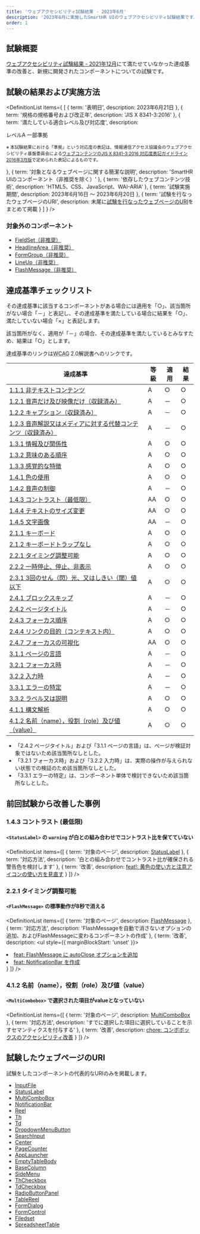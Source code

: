 ```yaml
---
title: 'ウェブアクセシビリティ試験結果 - 2023年6月'
description: '2023年6月に実施したSmartHR UIのウェブアクセシビリティ試験結果です。'
order: 1
---
```




## 試験概要

[ウェブアクセシビリティ試験結果 - 2021年12月](../202112/)にて満たせていなかった達成基準の改善と、新規に開発されたコンポーネントについての試験です。

## 試験の結果および実施方法

<!-- textlint-disable -->

<DefinitionList items={
  [
    {
      term: '表明日',
      description: <time datatime="2023-06-21">2023年6月21日</time>
    },
    {
      term: '規格の規格番号および改正年',
      description: 'JIS X 8341-3:2016'
    },
    {
      term: '満たしている適合レベル及び対応度',
      description: <div>
        <div>レベルA 一部準拠</div>
        <p><small>※ 本試験結果における「準拠」という対応度の表記は、情報通信アクセス協議会のウェブアクセシビリティ基盤委員会による<a href="https://waic.jp/docs/jis2016/compliance-guidelines/201603/">ウェブコンテンツのJIS X 8341-3:2016 対応度表記ガイドライン 2016年3月版</a>で定められた表記によるものです。</small></p>
        </div>
    },
    {
      term: '対象となるウェブページに関する簡潔な説明',
      description: 'SmartHR UIのコンポーネント（非推奨を除く）'
    },
    {
      term: '依存したウェブコンテンツ技術',
      description: 'HTML5、CSS、JavaScript、WAI-ARIA'
    },
    {
      term: '試験実施期間',
      description: <span><time datatime="2023-06-16">2023年6月16日</time> 〜 <time datatime="2023-06-20">2023年6月20日</time></span>
    },
    {
      term: '試験を行なったウェブページのURI',
      description: <span>末尾に<a href="#h2-4">試験を行なったウェブページのURI</a>をまとめて掲載</span>
    }
  ]
} />

<!-- textlint-enable -->

### 対象外のコンポーネント

- [FieldSet（非推奨）](https://story.smarthr-ui.dev/?path=/story/forms（フォーム）-fieldset（非推奨）--all)
- [HeadlineArea（非推奨）](https://story.smarthr-ui.dev/?path=/story/data-display（データ表示）-headlinearea（非推奨）--all)
- [FormGroup（非推奨）](https://story.smarthr-ui.dev/?path=/docs/forms（フォーム）-formgroup（非推奨）--all)
- [LineUp（非推奨）](https://story.smarthr-ui.dev/?path=/story/layouts（レイアウト）-lineup（非推奨）--all)
- [FlashMessage（非推奨）](https://story.smarthr-ui.dev/?path=/docs/states（状態）-flashmessage（非推奨）--docs)

## 達成基準チェックリスト

その達成基準に該当するコンポーネントがある場合には適用を「○」、該当箇所がない場合「－」と表記し、その達成基準を満たしている場合に結果を「○」、満たしていない場合「×」と表記します。

該当箇所がなく、適用が「－」の場合、その達成基準を満たしているとみなすため、結果は「○」とします。

達成基準のリンクは<abbr title="Web Contents Accessibility Guidelines">WCAG</abbr> 2.0解説書へのリンクです。

<TableWrapper type="narrow">
  <Table>
    <thead>
      <tr>
        <Th>達成基準</Th>
        <Th>等級</Th>
        <Th>適用</Th>
        <Th>結果</Th>
      </tr>
    </thead>
    <tbody>

<tr>
    <Td><a href="https://waic.jp/docs/UNDERSTANDING-WCAG20/text-equiv-all.html">1.1.1 非テキストコンテンツ</a></Td>
    <Td>A</Td>
    <Td>○</Td>
    <Td>○</Td>
</tr>
<tr>
    <Td><a href="https://waic.jp/docs/UNDERSTANDING-WCAG20/media-equiv-av-only-alt.html">1.2.1 音声だけ及び映像だけ（収録済み）</a></Td>
    <Td>A</Td>
    <Td>－</Td>
    <Td>○</Td>
</tr>
<tr>
    <Td><a href="https://waic.jp/docs/UNDERSTANDING-WCAG20/media-equiv-captions.html">1.2.2 キャプション（収録済み）</a></Td>
    <Td>A</Td>
    <Td>－</Td>
    <Td>○</Td>
</tr>
<tr>
    <Td><a href="https://waic.jp/docs/UNDERSTANDING-WCAG20/media-equiv-audio-desc.html">1.2.3 音声解説又はメディアに対する代替コンテンツ（収録済み）</a></Td>
    <Td>A</Td>
    <Td>－</Td>
    <Td>○</Td>
</tr>
<tr>
    <Td><a href="https://waic.jp/docs/UNDERSTANDING-WCAG20/content-structure-separation-programmatic.html">1.3.1 情報及び関係性</a></Td>
    <Td>A</Td>
    <Td>○</Td>
    <Td>○</Td>
</tr>
<tr>
    <Td><a href="https://waic.jp/docs/UNDERSTANDING-WCAG20/content-structure-separation-sequence.html">1.3.2 意味のある順序</a></Td>
    <Td>A</Td>
    <Td>○</Td>
    <Td>○</Td>
</tr>
<tr>
    <Td><a href="https://waic.jp/docs/UNDERSTANDING-WCAG20/content-structure-separation-understanding.html">1.3.3 感覚的な特徴</a></Td>
    <Td>A</Td>
    <Td>○</Td>
    <Td>○</Td>
</tr>
<tr>
    <Td><a href="https://waic.jp/translations/UNDERSTANDING-WCAG20/visual-audio-contrast-without-color.html">1.4.1 色の使用</a></Td>
    <Td>A</Td>
    <Td>○</Td>
    <Td>○</Td>
</tr>
<tr>
    <Td><a href="https://waic.jp/translations/UNDERSTANDING-WCAG20/visual-audio-contrast-dis-audio.html">1.4.2 音声の制御</a></Td>
    <Td>A</Td>
    <Td>－</Td>
    <Td>○</Td>
</tr>
<tr>
    <Td><a href="https://waic.jp/docs/WCAG21/Understanding/contrast-minimum.html">1.4.3 コントラスト（最低限）</a></Td>
    <Td>AA</Td>
    <Td>○</Td>
    <Td>○</Td>
</tr>
<tr>
    <Td><a href="https://waic.jp/docs/WCAG21/Understanding/resize-text.html">1.4.4 テキストのサイズ変更</a></Td>
    <Td>AA</Td>
    <Td>○</Td>
    <Td>○</Td>
</tr>
<tr>
    <Td><a href="https://waic.jp/docs/WCAG21/Understanding/images-of-text.html">1.4.5 文字画像</a></Td>
    <Td>AA</Td>
    <Td>－</Td>
    <Td>○</Td>
</tr>
<tr>
    <Td><a href="https://waic.jp/docs/WCAG21/Understanding/keyboard.html">2.1.1 キーボード</a></Td>
    <Td>A</Td>
    <Td>○</Td>
    <Td>○</Td>
</tr>
<tr>
    <Td><a href="https://waic.jp/docs/WCAG21/Understanding/no-keyboard-trap.html">2.1.2 キーボードトラップなし</a></Td>
    <Td>A</Td>
    <Td>○</Td>
    <Td>○</Td>
</tr>
<tr>
    <Td><a href="https://waic.jp/docs/UNDERSTANDING-WCAG20/time-limits-required-behaviors.html">2.2.1 タイミング調整可能</a></Td>
    <Td>A</Td>
    <Td>○</Td>
    <Td>○</Td>
</tr>
<tr>
    <Td><a href="https://waic.jp/docs/UNDERSTANDING-WCAG20/time-limits-pause.html">2.2.2 一時停止、停止、非表示</a></Td>
    <Td>A</Td>
    <Td>○</Td>
    <Td>○</Td>
</tr>
<tr>
    <Td><a href="https://waic.jp/docs/UNDERSTANDING-WCAG20/seizure-does-not-violate.html">2.3.1 3回のせん（閃）光、又はしきい（閾）値以下</a></Td>
    <Td>A</Td>
    <Td>○</Td>
    <Td>○</Td>
</tr>
<tr>
    <Td><a href="https://waic.jp/docs/UNDERSTANDING-WCAG20/navigation-mechanisms-skip.html">2.4.1 ブロックスキップ</a></Td>
    <Td>A</Td>
    <Td>－</Td>
    <Td>○</Td>
</tr>
<tr>
    <Td><a href="https://waic.jp/docs/UNDERSTANDING-WCAG20/navigation-mechanisms-title.html">2.4.2 ページタイトル</a></Td>
    <Td>A</Td>
    <Td>－</Td>
    <Td>○</Td>
</tr>
<tr>
    <Td><a href="https://waic.jp/docs/WCAG21/Understanding/focus-order.html">2.4.3 フォーカス順序</a></Td>
    <Td>A</Td>
    <Td>○</Td>
    <Td>○</Td>
</tr>
<tr>
    <Td><a href="https://waic.jp/docs/WCAG21/Understanding/link-purpose-in-context.html">2.4.4 リンクの目的（コンテキスト内）</a></Td>
    <Td>A</Td>
    <Td>○</Td>
    <Td>○</Td>
</tr>
<tr>
    <Td><a href="https://waic.jp/docs/WCAG21/Understanding/focus-visible.html">2.4.7 フォーカスの可視化</a></Td>
    <Td>AA</Td>
    <Td>○</Td>
    <Td>○</Td>
</tr>
<tr>
    <Td><a href="https://waic.jp/docs/UNDERSTANDING-WCAG20/meaning-doc-lang-id.html">3.1.1 ページの言語</a></Td>
    <Td>A</Td>
    <Td>－</Td>
    <Td>○</Td>
</tr>
<tr>
    <Td><a href="https://waic.jp/docs/WCAG21/Understanding/on-focus.html">3.2.1 フォーカス時</a></Td>
    <Td>A</Td>
    <Td>－</Td>
    <Td>○</Td>
</tr>
<tr>
    <Td><a href="https://waic.jp/docs/WCAG21/Understanding/on-input.html">3.2.2 入力時</a></Td>
    <Td>A</Td>
    <Td>－</Td>
    <Td>○</Td>
</tr>
<tr>
    <Td><a href="https://waic.jp/docs/WCAG21/Understanding/error-identification.html">3.3.1 エラーの特定</a></Td>
    <Td>A</Td>
    <Td>－</Td>
    <Td>○</Td>
</tr>
<tr>
    <Td><a href="https://waic.jp/docs/WCAG21/Understanding/labels-or-instructions.html">3.3.2 ラベル又は説明</a></Td>
    <Td>A</Td>
    <Td>○</Td>
    <Td>○</Td>
</tr>
<tr>
    <Td><a href="https://waic.jp/docs/WCAG21/Understanding/parsing.html">4.1.1 構文解析</a></Td>
    <Td>A</Td>
    <Td>○</Td>
    <Td>○</Td>
</tr>
<tr>
    <Td><a href="https://waic.jp/docs/WCAG21/Understanding/name-role-value.html">4.1.2 名前（name），役割（role）及び値（value）</a></Td>
    <Td>A</Td>
    <Td>○</Td>
    <Td>○</Td>
</tr>
    </tbody>
  </Table>
</TableWrapper>

- 「2.4.2 ページタイトル」および「3.1.1 ページの言語」は、ページが検証対象ではないため該当箇所なしとした。
- 「3.2.1 フォーカス時」および「3.2.2 入力時」は、実際の操作が与えられない状態での検証のため該当箇所なしとした。
- 「3.3.1 エラーの特定」は、コンポーネント単体で検討できないため該当箇所なしとした。


## 前回試験から改善した事例

### 1.4.3 コントラスト (最低限)

#### `<StatusLabel>` の `warning` が白との組み合わせでコントラスト比を保てていない

<!-- textlint-disable -->

<DefinitionList items={[
  {
    term: '対象のページ',
    description: <a href="https://story.smarthr-ui.dev/iframe.html?id=states（状態）-statuslabel">StatusLabel</a>
  },
  {
    term: '対応方法',
    description: '白との組み合わせでコントラスト比が確保される警告色を検討します'
  },
  {
    term: '改善',
    description: <a href="https://github.com/kufu/smarthr-ui/pull/2578">feat!: 黄色の使い方と注意アイコンの使い方を見直す</a>
  }
  ]} />

<!-- textlint-enable -->

### 2.2.1 タイミング調整可能

#### `<FlashMessage>` の標準動作が8秒で消える

<!-- textlint-disable -->

<DefinitionList items={[
  {
    term: '対象のページ',
    description: <a href="https://story.smarthr-ui.dev/iframe.html?id=states（状態）-flashmessage（非推奨）--demo">FlashMessage</a>
  },
  {
    term: '対応方法',
    description: 'FlashMessageを自動で消さないオプションの追加、およびFlashMessageに変わるコンポーネントの作成'
  },
  {
    term: '改善',
    description: <ul style={{ marginBlockStart: 'unset' }}>
      <li><a href="https://github.com/kufu/smarthr-ui/pull/2168">feat: FlashMessage に autoClose オプションを追加</a></li>
      <li><a href="https://github.com/kufu/smarthr-ui/pull/2193">feat: NotificationBar を作成</a></li>
    </ul>
  }
  ]} />

### 4.1.2 名前（name），役割（role）及び値（value）

<!-- textlint-enable -->

#### `<MultiCombobox>` で選択された項目がvalueとなっていない

<!-- textlint-disable -->

<DefinitionList items={[
  {
    term: '対象のページ',
    description: <a href="https://story.smarthr-ui.dev/iframe.html?args=&id=forms（フォーム）-combobox--multi">MultiComboBox</a>
  },
  {
    term: '対応方法',
    description: 'すでに選択した項目に選択していることを示すセマンティクスを付与する'
  },
  {
    term: '改善',
    description: <a href="https://github.com/kufu/smarthr-ui/pull/2427">chore: コンボボックスのアクセシビリティ改善</a>
  }
  ]} />

<!-- textlint-enable -->

## 試験したウェブページのURI

試験をしたコンポーネントの代表的なURIのみを掲載します。

- [InputFile](https://story.smarthr-ui.dev/iframe.html?id=forms（フォーム）-inputfile--all)
- [StatusLabel](https://story.smarthr-ui.dev/iframe.html?args=&id=states（状態）-statuslabel--all)
- [MultiComboBox](https://story.smarthr-ui.dev/iframe.html?args=&id=forms（フォーム）-combobox--multi)
- [NotificationBar](https://story.smarthr-ui.dev/iframe.html?args=&id=states（状態）-notificationbar--all)
- [Reel](https://story.smarthr-ui.dev/iframe.html?args=&id=layouts（レイアウト）-reel--all)
- [Th](https://story.smarthr-ui.dev/iframe.html?args=&id=data-display（データ表示）-table--all)
- [Td](https://story.smarthr-ui.dev/iframe.html?args=&id=data-display（データ表示）-table--all)
- [DropdownMenuButton](https://story.smarthr-ui.dev/iframe.html?args=&id=buttons（ボタン）-dropdown--dropdown-menu-story)
- [SearchInput](https://story.smarthr-ui.dev/iframe.html?args=&id=forms（フォーム）-input--default)
- [Center](https://story.smarthr-ui.dev/iframe.html?args=&id=layouts（レイアウト）-center--all)
- [PageCounter](https://story.smarthr-ui.dev/iframe.html?args=&id=data-display（データ表示）-pagecounter--all)
- [AppLauncher](https://story.smarthr-ui.dev/iframe.html?args=&id=navigation（ナビゲーション）-header--all)
- [EmptyTableBody](https://story.smarthr-ui.dev/iframe.html?args=&id=data-display（データ表示）-table--all)
- [BaseColumn](https://story.smarthr-ui.dev/iframe.html?args=&id=data-display（データ表示）-base--base-column-story)
- [SideMenu](https://story.smarthr-ui.dev/iframe.html?args=&id=experimental（実験的）-sidemenu--default)
- [ThCheckbox](https://story.smarthr-ui.dev/iframe.html?args=&id=data-display（データ表示）-table--all)
- [TdCheckbox](https://story.smarthr-ui.dev/iframe.html?args=&id=data-display（データ表示）-table--all)
- [RadioButtonPanel](https://story.smarthr-ui.dev/iframe.html?args=&id=forms（フォーム）-radiobuttonpanel--all)
- [TableReel](https://story.smarthr-ui.dev/iframe.html?args=&id=data-display（データ表示）-table--with-reel)
- [FormDialog](https://story.smarthr-ui.dev/iframe.html?args=&id=dialog（ダイアログ）-dialog--form-dialog)
- [FormControl](https://story.smarthr-ui.dev/iframe.html?args=&id=forms（フォーム）-formcontrol--all)
- [Filedset](https://story.smarthr-ui.dev/iframe.html?args=&id=forms（フォーム）-fieldset--all)
- [SpreadsheetTable](https://story.smarthr-ui.dev/iframe.html?args=&id=data-display（データ表示）-spreadsheettable--all)